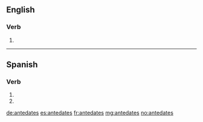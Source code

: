 ==English==

===Verb===
{{head|en}}

# {{en-third-person singular of|antedate}}

----

==Spanish==

===Verb===
{{es-verb-form|antedatar}}

# {{es-verb form of|ending=ar|mood=imperative|sense=negative|pers=2|formal=no|number=singular|antedatar}}
# {{es-verb form of|ending=ar|mood=subjunctive|tense=present|pers=2|formal=no|number=singular|antedatar}}

[[de:antedates]]
[[es:antedates]]
[[fr:antedates]]
[[mg:antedates]]
[[no:antedates]]